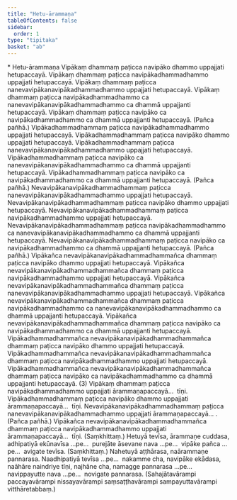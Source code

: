 ```yaml
---
title: "Hetu-ārammaṇa"
tableOfContents: false
sidebar:
  order: 1
type: "tipitaka"
basket: "ab"
---
```



<DynamicBreadcrumb />

<Paragraph type="center">
* Hetu-ārammaṇa
</Paragraph>

<Division number="17">

<Paragraph number="33">
Vipākaṃ dhammaṃ paṭicca navipāko dhammo uppajjati hetupaccayā. Vipākaṃ dhammaṃ paṭicca navipākadhammadhammo uppajjati hetupaccayā. Vipākaṃ dhammaṃ paṭicca nanevavipākanavipākadhammadhammo uppajjati hetupaccayā. Vipākaṃ dhammaṃ paṭicca navipākadhammadhammo ca nanevavipākanavipākadhammadhammo ca dhammā uppajjanti hetupaccayā. Vipākaṃ dhammaṃ paṭicca navipāko ca navipākadhammadhammo ca dhammā uppajjanti hetupaccayā. (Pañca pañhā.)
</Paragraph>

</Division>
<Division number="18">

<Paragraph number="34">
Vipākadhammadhammaṃ paṭicca navipākadhammadhammo uppajjati hetupaccayā. Vipākadhammadhammaṃ paṭicca navipāko dhammo uppajjati hetupaccayā. Vipākadhammadhammaṃ paṭicca nanevavipākanavipākadhammadhammo uppajjati hetupaccayā. Vipākadhammadhammaṃ paṭicca navipāko ca nanevavipākanavipākadhammadhammo ca dhammā uppajjanti hetupaccayā. Vipākadhammadhammaṃ paṭicca navipāko ca navipākadhammadhammo ca dhammā uppajjanti hetupaccayā. (Pañca pañhā.)
</Paragraph>

</Division>
<Division number="19">

<Paragraph number="35">
Nevavipākanavipākadhammadhammaṃ paṭicca nanevavipākanavipākadhammadhammo uppajjati hetupaccayā. Nevavipākanavipākadhammadhammaṃ paṭicca navipāko dhammo uppajjati hetupaccayā. Nevavipākanavipākadhammadhammaṃ paṭicca navipākadhammadhammo uppajjati hetupaccayā. Nevavipākanavipākadhammadhammaṃ paṭicca navipākadhammadhammo ca nanevavipākanavipākadhammadhammo ca dhammā uppajjanti hetupaccayā. Nevavipākanavipākadhammadhammaṃ paṭicca navipāko ca navipākadhammadhammo ca dhammā uppajjanti hetupaccayā. (Pañca pañhā.)
</Paragraph>

</Division>
<Division number="20">

<Paragraph number="36">
Vipākañca nevavipākanavipākadhammadhammañca dhammaṃ paṭicca navipāko dhammo uppajjati hetupaccayā. Vipākañca nevavipākanavipākadhammadhammañca dhammaṃ paṭicca navipākadhammadhammo uppajjati hetupaccayā. Vipākañca nevavipākanavipākadhammadhammañca dhammaṃ paṭicca nanevavipākanavipākadhammadhammo uppajjati hetupaccayā. Vipākañca nevavipākanavipākadhammadhammañca dhammaṃ paṭicca navipākadhammadhammo ca nanevavipākanavipākadhammadhammo ca dhammā uppajjanti hetupaccayā. Vipākañca nevavipākanavipākadhammadhammañca dhammaṃ paṭicca navipāko ca navipākadhammadhammo ca dhammā uppajjanti hetupaccayā.
</Paragraph>

<Paragraph number="37">
Vipākadhammadhammañca nevavipākanavipākadhammadhammañca dhammaṃ paṭicca navipāko dhammo uppajjati hetupaccayā. Vipākadhammadhammañca nevavipākanavipākadhammadhammañca dhammaṃ paṭicca navipākadhammadhammo uppajjati hetupaccayā. Vipākadhammadhammañca nevavipākanavipākadhammadhammañca dhammaṃ paṭicca navipāko ca navipākadhammadhammo ca dhammā uppajjanti hetupaccayā. (3)
</Paragraph>

</Division>
<Division number="21">

<Paragraph number="38">
Vipākaṃ dhammaṃ paṭicca navipākadhammadhammo uppajjati ārammaṇapaccayā…  tīṇi.
</Paragraph>

<Paragraph number="39">
Vipākadhammadhammaṃ paṭicca navipāko dhammo uppajjati ārammaṇapaccayā…  tīṇi.
</Paragraph>

<Paragraph number="40">
Nevavipākanavipākadhammadhammaṃ paṭicca nanevavipākanavipākadhammadhammo uppajjati ārammaṇapaccayā… . (Pañca pañhā.)
</Paragraph>

<Paragraph number="41">
Vipākañca nevavipākanavipākadhammadhammañca dhammaṃ paṭicca navipākadhammadhammo uppajjati ārammaṇapaccayā…  tīṇi. (Saṃkhittaṃ.)
</Paragraph>

</Division>
<Division number="22">

<Paragraph number="42">
Hetuyā tevīsa, ārammaṇe cuddasa, adhipatiyā ekūnavīsa …pe…  purejāte āsevane nava …pe…  vipāke pañca …pe…  avigate tevīsa. (Saṃkhittaṃ.)
</Paragraph>

<Paragraph number="43">
Nahetuyā aṭṭhārasa, naārammaṇe pannarasa. Naadhipatiyā tevīsa …pe…  nakamme cha, navipāke ekādasa, naāhāre naindriye tīṇi, najhāne cha, namagge pannarasa …pe…  navippayutte nava …pe…  novigate pannarasa.
</Paragraph>

<Paragraph number="44">
(Sahajātavārampi paccayavārampi nissayavārampi saṃsaṭṭhavārampi sampayuttavārampi vitthāretabbaṃ.)
</Paragraph>
</Division>